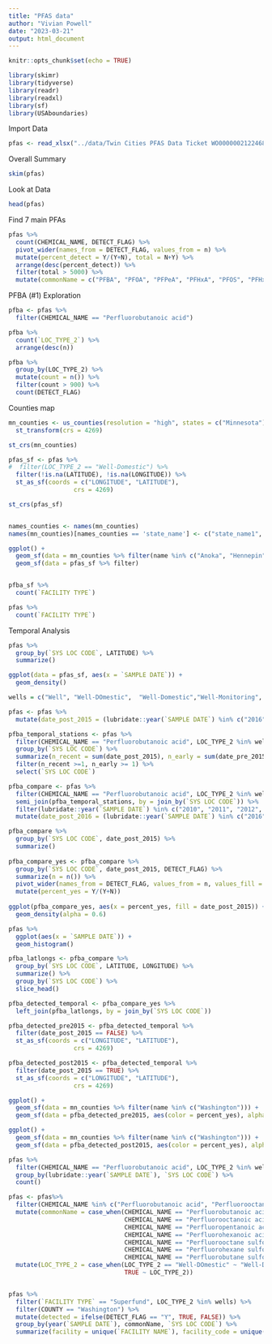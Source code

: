 ```yaml
---
title: "PFAS data"
author: "Vivian Powell"
date: "2023-03-21"
output: html_document
---
```


```r
knitr::opts_chunk$set(echo = TRUE)
```

```r
library(skimr)
library(tidyverse)
library(readr)
library(readxl)
library(sf)
library(USAboundaries)
```

Import Data

```r
pfas <- read_xlsx("../data/Twin Cities PFAS Data Ticket WO00000021224685.xlsx", sheet = 2)
```


Overall Summary

```r
skim(pfas)
```

Look at Data

```r
head(pfas)
```

Find 7 main PFAs

```r
pfas %>%
  count(CHEMICAL_NAME, DETECT_FLAG) %>%
  pivot_wider(names_from = DETECT_FLAG, values_from = n) %>%
  mutate(percent_detect = Y/(Y+N), total = N+Y) %>%
  arrange(desc(percent_detect)) %>%
  filter(total > 5000) %>%
  mutate(commonName = c("PFBA", "PFOA", "PFPeA", "PFHxA", "PFOS", "PFHxS", "PFBS"))
```
PFBA (#1) Exploration
```r
pfba <- pfas %>%
  filter(CHEMICAL_NAME == "Perfluorobutanoic acid")

pfba %>% 
  count(`LOC_TYPE_2`) %>%
  arrange(desc(n))

pfba %>%
  group_by(LOC_TYPE_2) %>%
  mutate(count = n()) %>%
  filter(count > 900) %>%
  count(DETECT_FLAG)
```
Counties map

```r
mn_counties <- us_counties(resolution = "high", states = c("Minnesota")) %>%
  st_transform(crs = 4269)

st_crs(mn_counties)
```

```r
pfas_sf <- pfas %>%
#  filter(LOC_TYPE_2 == "Well-Domestic") %>%
  filter(!is.na(LATITUDE), !is.na(LONGITUDE)) %>%
  st_as_sf(coords = c("LONGITUDE", "LATITUDE"),
                  crs = 4269)

st_crs(pfas_sf)


names_counties <- names(mn_counties) 
names(mn_counties)[names_counties == 'state_name'] <- c("state_name1", "state_name2")

ggplot() +
  geom_sf(data = mn_counties %>% filter(name %in% c("Anoka", "Hennepin", "Ramsey", "Dakota", "Carver", "Washington", "Scott"))) +
  geom_sf(data = pfas_sf %>% filter) 


pfba_sf %>%
  count(`FACILITY TYPE`)

pfas %>%
  count(`FACILITY TYPE`)
```

Temporal Analysis

```r
pfas %>%
  group_by(`SYS LOC CODE`, LATITUDE) %>%
  summarize()

ggplot(data = pfas_sf, aes(x = `SAMPLE DATE`)) +
  geom_density()

wells = c("Well", "Well-DOmestic",	"Well-Domestic","Well-Monitoring", "Well-Observation", "Well-Other","Well-PubWtrSub")

pfas <- pfas %>%
  mutate(date_post_2015 = (lubridate::year(`SAMPLE DATE`) %in% c("2016","2017", "2018", "2019", "2020", "2021","2022", "2023")), date_pre_2015 = (lubridate::year(`SAMPLE DATE`) %in% c("2010", "2011", "2012","2013", "2014", "2015")))

pfba_temporal_stations <- pfas %>%
  filter(CHEMICAL_NAME == "Perfluorobutanoic acid", LOC_TYPE_2 %in% wells ) %>%
  group_by(`SYS LOC CODE`) %>%
  summarize(n_recent = sum(date_post_2015), n_early = sum(date_pre_2015)) %>%
  filter(n_recent >=1, n_early >= 1) %>%
  select(`SYS LOC CODE`)

pfba_compare <- pfas %>%
  filter(CHEMICAL_NAME == "Perfluorobutanoic acid", LOC_TYPE_2 %in% wells ) %>%
  semi_join(pfba_temporal_stations, by = join_by(`SYS LOC CODE`)) %>%
  filter(lubridate::year(`SAMPLE DATE`) %in% c("2010", "2011", "2012", "2013", "2014", "2015", "2016", "2017", "2018", "2019", "2020", "2021", "2022", "2023")) %>%
  mutate(date_post_2016 = (lubridate::year(`SAMPLE DATE`) %in% c("2016","2017", "2018", "2019", "2020", "2021","2022", "2023")))

pfba_compare %>%
  group_by(`SYS LOC CODE`, date_post_2015) %>%
  summarize()
 
pfba_compare_yes <- pfba_compare %>%  
  group_by(`SYS LOC CODE`, date_post_2015, DETECT_FLAG) %>%
  summarize(n = n()) %>%
  pivot_wider(names_from = DETECT_FLAG, values_from = n, values_fill = 0) %>%
  mutate(percent_yes = Y/(Y+N))
  
ggplot(pfba_compare_yes, aes(x = percent_yes, fill = date_post_2015)) + 
  geom_density(alpha = 0.6)

pfas %>%
  ggplot(aes(x = `SAMPLE DATE`)) +
  geom_histogram()
```

```r
pfba_latlongs <- pfba_compare %>%
  group_by(`SYS LOC CODE`, LATITUDE, LONGITUDE) %>%
  summarize() %>%
  group_by(`SYS LOC CODE`) %>%
  slice_head()
```

```r
pfba_detected_temporal <- pfba_compare_yes %>%
  left_join(pfba_latlongs, by = join_by(`SYS LOC CODE`))
```

```r
pfba_detected_pre2015 <- pfba_detected_temporal %>%
  filter(date_post_2015 == FALSE) %>%
  st_as_sf(coords = c("LONGITUDE", "LATITUDE"),
                  crs = 4269)

pfba_detected_post2015 <- pfba_detected_temporal %>%
  filter(date_post_2015 == TRUE) %>% 
  st_as_sf(coords = c("LONGITUDE", "LATITUDE"),
                  crs = 4269)
```

```r
ggplot() +
  geom_sf(data = mn_counties %>% filter(name %in% c("Washington"))) +
  geom_sf(data = pfba_detected_pre2015, aes(color = percent_yes), alpha = 0.7) 

ggplot() +
  geom_sf(data = mn_counties %>% filter(name %in% c("Washington"))) +
  geom_sf(data = pfba_detected_post2015, aes(color = percent_yes), alpha = 0.7) 
```
```r
pfas %>%
  filter(CHEMICAL_NAME == "Perfluorobutanoic acid", LOC_TYPE_2 %in% wells) %>%
  group_by(lubridate::year(`SAMPLE DATE`), `SYS LOC CODE`) %>%
  count()
```
```r
pfas <- pfas%>% 
  filter(CHEMICAL_NAME %in% c("Perfluorobutanoic acid", "Perfluorooctanoic acid", "Perfluoropentanoic acid", "Perfluorohexanoic acid", "Perfluorooctane sulfonate", "Perfluorohexane sulfonate", "Perfluorobutane sulfonate")) %>%
  mutate(commonName = case_when(CHEMICAL_NAME == "Perfluorobutanoic acid" ~ "PFBA", 
                                CHEMICAL_NAME == "Perfluorooctanoic acid" ~ "PFOA", 
                                CHEMICAL_NAME == "Perfluoropentanoic acid" ~ "PFPeA",
                                CHEMICAL_NAME == "Perfluorohexanoic acid" ~ "PFHxA", 
                                CHEMICAL_NAME == "Perfluorooctane sulfonate" ~ "PFOS", 
                                CHEMICAL_NAME == "Perfluorohexane sulfonate" ~ "PFHxS", 
                                CHEMICAL_NAME == "Perfluorobutane sulfonate" ~ "PFBS")) %>%
  mutate(LOC_TYPE_2 = case_when(LOC_TYPE_2 == "Well-DOmestic" ~ "Well-Domestic", 
                                TRUE ~ LOC_TYPE_2)) 


pfas %>%
  filter(`FACILITY TYPE` == "Superfund", LOC_TYPE_2 %in% wells) %>%
  filter(COUNTY == "Washington") %>%
  mutate(detected = ifelse(DETECT_FLAG == "Y", TRUE, FALSE)) %>%
  group_by(year(`SAMPLE DATE`), commonName, `SYS LOC CODE`) %>%
  summarize(facility = unique(`FACILITY NAME`), facility_code = unique(`FACILITY CODE`), perc_detected = sum(detected)/n())
```
```r

```

